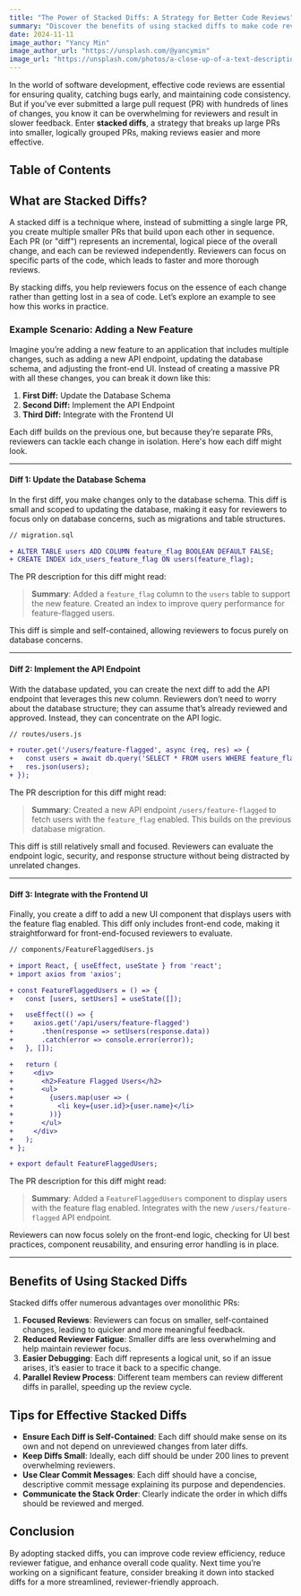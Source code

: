 ```yaml
---
title: "The Power of Stacked Diffs: A Strategy for Better Code Reviews"
summary: "Discover the benefits of using stacked diffs to make code reviews easier and faster. Learn how breaking up large PRs into smaller, logical units enhances readability, reduces reviewer fatigue, and improves overall code quality."
date: 2024-11-11
image_author: "Yancy Min"
image_author_url: "https://unsplash.com/@yancymin"
image_url: "https://unsplash.com/photos/a-close-up-of-a-text-description-on-a-computer-screen-842ofHC6MaI"
---
```


In the world of software development, effective code reviews are essential for ensuring quality, catching bugs early, and maintaining code consistency. But if you've ever submitted a large pull request (PR) with hundreds of lines of changes, you know it can be overwhelming for reviewers and result in slower feedback. Enter **stacked diffs**, a strategy that breaks up large PRs into smaller, logically grouped PRs, making reviews easier and more effective.

## Table of Contents

## What are Stacked Diffs?

A stacked diff is a technique where, instead of submitting a single large PR, you create multiple smaller PRs that build upon each other in sequence. Each PR (or "diff") represents an incremental, logical piece of the overall change, and each can be reviewed independently. Reviewers can focus on specific parts of the code, which leads to faster and more thorough reviews.

By stacking diffs, you help reviewers focus on the essence of each change rather than getting lost in a sea of code. Let’s explore an example to see how this works in practice.

### Example Scenario: Adding a New Feature

Imagine you’re adding a new feature to an application that includes multiple changes, such as adding a new API endpoint, updating the database schema, and adjusting the front-end UI. Instead of creating a massive PR with all these changes, you can break it down like this:

1. **First Diff:** Update the Database Schema
2. **Second Diff:** Implement the API Endpoint
3. **Third Diff:** Integrate with the Frontend UI

Each diff builds on the previous one, but because they’re separate PRs, reviewers can tackle each change in isolation. Here's how each diff might look.

---

#### Diff 1: Update the Database Schema

In the first diff, you make changes only to the database schema. This diff is small and scoped to updating the database, making it easy for reviewers to focus only on database concerns, such as migrations and table structures.

```diff
// migration.sql

+ ALTER TABLE users ADD COLUMN feature_flag BOOLEAN DEFAULT FALSE;
+ CREATE INDEX idx_users_feature_flag ON users(feature_flag);
```

The PR description for this diff might read:
> **Summary**: Added a `feature_flag` column to the `users` table to support the new feature. Created an index to improve query performance for feature-flagged users.

This diff is simple and self-contained, allowing reviewers to focus purely on database concerns.

---

#### Diff 2: Implement the API Endpoint

With the database updated, you can create the next diff to add the API endpoint that leverages this new column. Reviewers don’t need to worry about the database structure; they can assume that’s already reviewed and approved. Instead, they can concentrate on the API logic.

```diff
// routes/users.js

+ router.get('/users/feature-flagged', async (req, res) => {
+   const users = await db.query('SELECT * FROM users WHERE feature_flag = TRUE');
+   res.json(users);
+ });
```

The PR description for this diff might read:
> **Summary**: Created a new API endpoint `/users/feature-flagged` to fetch users with the `feature_flag` enabled. This builds on the previous database migration.

This diff is still relatively small and focused. Reviewers can evaluate the endpoint logic, security, and response structure without being distracted by unrelated changes.

---

#### Diff 3: Integrate with the Frontend UI

Finally, you create a diff to add a new UI component that displays users with the feature flag enabled. This diff only includes front-end code, making it straightforward for front-end-focused reviewers to evaluate.

```diff
// components/FeatureFlaggedUsers.js

+ import React, { useEffect, useState } from 'react';
+ import axios from 'axios';

+ const FeatureFlaggedUsers = () => {
+   const [users, setUsers] = useState([]);

+   useEffect(() => {
+     axios.get('/api/users/feature-flagged')
+       .then(response => setUsers(response.data))
+       .catch(error => console.error(error));
+   }, []);

+   return (
+     <div>
+       <h2>Feature Flagged Users</h2>
+       <ul>
+         {users.map(user => (
+           <li key={user.id}>{user.name}</li>
+         ))}
+       </ul>
+     </div>
+   );
+ };

+ export default FeatureFlaggedUsers;
```

The PR description for this diff might read:
> **Summary**: Added a `FeatureFlaggedUsers` component to display users with the feature flag enabled. Integrates with the new `/users/feature-flagged` API endpoint.

Reviewers can now focus solely on the front-end logic, checking for UI best practices, component reusability, and ensuring error handling is in place.

---

## Benefits of Using Stacked Diffs

Stacked diffs offer numerous advantages over monolithic PRs:

1. **Focused Reviews**: Reviewers can focus on smaller, self-contained changes, leading to quicker and more meaningful feedback.
2. **Reduced Reviewer Fatigue**: Smaller diffs are less overwhelming and help maintain reviewer focus.
3. **Easier Debugging**: Each diff represents a logical unit, so if an issue arises, it’s easier to trace it back to a specific change.
4. **Parallel Review Process**: Different team members can review different diffs in parallel, speeding up the review cycle.

## Tips for Effective Stacked Diffs

- **Ensure Each Diff is Self-Contained**: Each diff should make sense on its own and not depend on unreviewed changes from later diffs.
- **Keep Diffs Small**: Ideally, each diff should be under 200 lines to prevent overwhelming reviewers.
- **Use Clear Commit Messages**: Each diff should have a concise, descriptive commit message explaining its purpose and dependencies.
- **Communicate the Stack Order**: Clearly indicate the order in which diffs should be reviewed and merged.

## Conclusion

By adopting stacked diffs, you can improve code review efficiency, reduce reviewer fatigue, and enhance overall code quality. Next time you’re working on a significant feature, consider breaking it down into stacked diffs for a more streamlined, reviewer-friendly approach.
